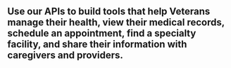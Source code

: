 ## Use our APIs to build tools that help Veterans manage their health, view their medical records, schedule an appointment, find a specialty facility, and share their information with caregivers and providers.